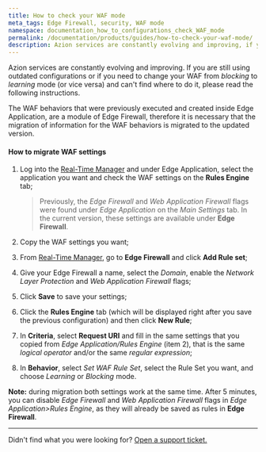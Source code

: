 ```yaml
---
title: How to check your WAF mode
meta_tags: Edge Firewall, security, WAF mode
namespace: documentation_how_to_configurations_check_WAF_mode
permalink: /documentation/products/guides/how-to-check-your-waf-mode/
description: Azion services are constantly evolving and improving, if you are using obsolete configurations check how to proceed.
---
```


Azion services are constantly evolving and improving. If you are still using outdated configurations or if you need to change your WAF from *blocking* to *learning* mode (or vice versa) and can't find where to do it, please read the following instructions.

The WAF behaviors that were previously executed and created inside Edge Application, are a module of Edge Firewall, therefore it is necessary that the migration of information for the WAF behaviors is migrated to the updated version.

#### How to migrate WAF settings

1. Log into the  [Real-Time Manager](https://manager.azion.com/) and under Edge Application, select the application you want and check the WAF settings on the **Rules Engine** tab;

   > Previously, the *Edge Firewall* and *Web Application Firewall* flags were found under *Edge Application* on the *Main Settings* tab. In the current version, these settings are available under **Edge Firewall**.

2. Copy the WAF settings you want;

3. From  [Real-Time Manager](https://manager.azion.com/), go to **Edge Firewall** and click **Add Rule set**;

4. Give your Edge Firewall a name, select the *Domain*, enable the *Network Layer Protection* and *Web Application Firewall* flags;

5. Click **Save** to save your settings; 

6. Click the **Rules Engine** tab (which will be displayed right after you save the previous configuration) and then click **New Rule**;

7. In **Criteria**, select **Request URI** and fill in the same settings that you copied from *Edge Application/Rules Engine* (item 2), that is the same *logical operator* and/or the same *regular expression*;

8. In **Behavior**, select *Set WAF Rule Set*, select the Rule Set you want, and choose *Learning* or *Blocking* mode.

**Note:** during migration both settings work at the same time. After 5 minutes, you can disable *Edge Firewall* and *Web Application Firewall* flags in *Edge Application>Rules Engine*, as they will already be saved as rules in **Edge Firewall**.

---

Didn't find what you were looking for? [Open a support ticket.](https://tickets.azion.com/)
